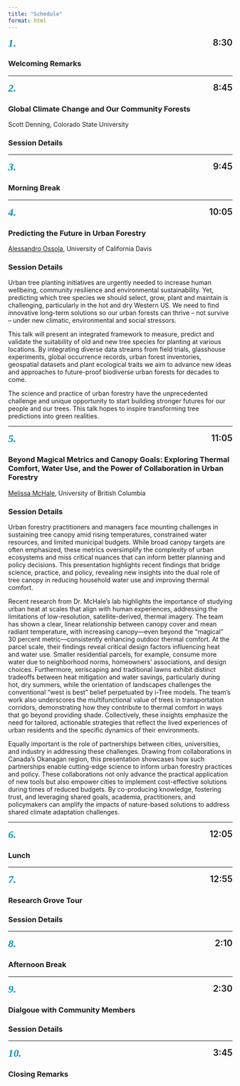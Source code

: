 ```yaml
---
title: "Schedule"
format: html
---
```


[*1.*]{style="font-family: Bodoni Moda; font-size: 1.7em; font-weight: 700; color: #008FB3;"}
[8:30]{style="font-size: 1.4em; font-weight: 600; float: right;"}

### Welcoming Remarks

------------------------------------------------------------------------

[*2.*]{style="font-family: Bodoni Moda; font-size: 1.7em; font-weight: 700; color: #008FB3;"}
[8:45]{style="font-size: 1.4em; font-weight: 600; float: right;"}

### Global Climate Change and Our Community Forests

Scott Denning, Colorado State University

::: {.callout-note collapse="true" appearance="minimal"}
### Session Details
:::

------------------------------------------------------------------------

[*3.*]{style="font-family: Bodoni Moda; font-size: 1.7em; font-weight: 700; color: #008FB3;"}
[9:45]{style="font-size: 1.4em; font-weight: 600; float: right;"}

### Morning Break

------------------------------------------------------------------------

[*4.*]{style="font-family: Bodoni Moda; font-size: 1.7em; font-weight: 700; color: #008FB3;"}
[10:05]{style="font-size: 1.4em; font-weight: 600; float: right;"}

### Predicting the Future in Urban Forestry

[Alessandro Ossola](/speakers/2025/ossola), University of California
Davis

::: {.callout-note collapse="true" appearance="minimal"}
### Session Details

Urban tree planting initiatives are urgently needed to increase human
wellbeing, community resilience and environmental sustainability. Yet,
predicting which tree species we should select, grow, plant and maintain
is challenging, particularly in the hot and dry Western US. We need to
find innovative long-term solutions so our urban forests can thrive –
not survive – under new climatic, environmental and social stressors.

This talk will present an integrated framework to measure, predict and
validate the suitability of old and new tree species for planting at
various locations. By integrating diverse data streams from field
trials, glasshouse experiments, global occurrence records, urban forest
inventories, geospatial datasets and plant ecological traits we aim to
advance new ideas and approaches to future-proof biodiverse urban
forests for decades to come.

The science and practice of urban forestry have the unprecedented
challenge and unique opportunity to start building stronger futures for
our people and our trees. This talk hopes to inspire transforming tree
predictions into green realities.
:::

------------------------------------------------------------------------

[*5.*]{style="font-family: Bodoni Moda; font-size: 1.7em; font-weight: 700; color: #008FB3;"}
[11:05]{style="font-size: 1.4em; font-weight: 600; float: right;"}

### Beyond Magical Metrics and Canopy Goals: Exploring Thermal Comfort, Water Use, and the Power of Collaboration in Urban Forestry

[Melissa McHale](/speakers/2025/mchale), University of British Columbia

::: {.callout-note collapse="true" appearance="minimal"}
### Session Details

Urban forestry practitioners and managers face mounting challenges in
sustaining tree canopy amid rising temperatures, constrained water
resources, and limited municipal budgets. While broad canopy targets are
often emphasized, these metrics oversimplify the complexity of urban
ecosystems and miss critical nuances that can inform better planning and
policy decisions. This presentation highlights recent findings that
bridge science, practice, and policy, revealing new insights into the
dual role of tree canopy in reducing household water use and improving
thermal comfort.

Recent research from Dr. McHale’s lab highlights the importance of
studying urban heat at scales that align with human experiences,
addressing the limitations of low-resolution, satellite-derived, thermal
imagery. The team has shown a clear, linear relationship between canopy
cover and mean radiant temperature, with increasing canopy—even beyond
the “magical” 30 percent metric—consistently enhancing outdoor thermal
comfort. At the parcel scale, their findings reveal critical design
factors influencing heat and water use. Smaller residential parcels, for
example, consume more water due to neighborhood norms, homeowners'
associations, and design choices. Furthermore, xeriscaping and
traditional lawns exhibit distinct tradeoffs between heat mitigation and
water savings, particularly during hot, dry summers, while the
orientation of landscapes challenges the conventional "west is best"
belief perpetuated by i-Tree models. The team’s work also underscores
the multifunctional value of trees in transportation corridors,
demonstrating how they contribute to thermal comfort in ways that go
beyond providing shade. Collectively, these insights emphasize the need
for tailored, actionable strategies that reflect the lived experiences
of urban residents and the specific dynamics of their environments.

Equally important is the role of partnerships between cities,
universities, and industry in addressing these challenges. Drawing from
collaborations in Canada’s Okanagan region, this presentation showcases
how such partnerships enable cutting-edge science to inform urban
forestry practices and policy. These collaborations not only advance the
practical application of new tools but also empower cities to implement
cost-effective solutions during times of reduced budgets. By
co-producing knowledge, fostering trust, and leveraging shared goals,
academia, practitioners, and policymakers can amplify the impacts of
nature-based solutions to address shared climate adaptation challenges.
:::

------------------------------------------------------------------------

[*6.*]{style="font-family: Bodoni Moda; font-size: 1.7em; font-weight: 700; color: #008FB3;"}
[12:05]{style="font-size: 1.4em; font-weight: 600; float: right;"}

### Lunch

------------------------------------------------------------------------

[*7.*]{style="font-family: Bodoni Moda; font-size: 1.7em; font-weight: 700; color: #008FB3;"}
[12:55]{style="font-size: 1.4em; font-weight: 600; float: right;"}

### Research Grove Tour

::: {.callout-note collapse="true" appearance="minimal"}
### Session Details
:::

------------------------------------------------------------------------

[*8.*]{style="font-family: Bodoni Moda; font-size: 1.7em; font-weight: 700; color: #008FB3;"}
[2:10]{style="font-size: 1.4em; font-weight: 600; float: right;"}

### Afternoon Break

------------------------------------------------------------------------

[*9.*]{style="font-family: Bodoni Moda; font-size: 1.7em; font-weight: 700; color: #008FB3;"}
[2:30]{style="font-size: 1.4em; font-weight: 600; float: right;"}

### Dialgoue with Community Members

::: {.callout-note collapse="true" appearance="minimal"}
### Session Details
:::

------------------------------------------------------------------------

[*10.*]{style="font-family: Bodoni Moda; font-size: 1.7em; font-weight: 700; color: #008FB3;"}
[3:45]{style="font-size: 1.4em; font-weight: 600; float: right;"}

### Closing Remarks
